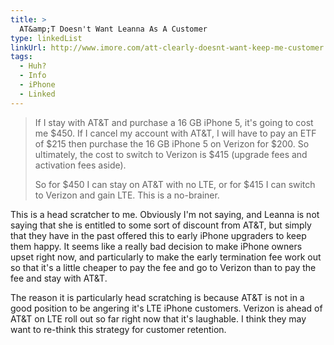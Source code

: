 ```yaml
---
title: >
  AT&amp;T Doesn't Want Leanna As A Customer
type: linkedList
linkUrl: http://www.imore.com/att-clearly-doesnt-want-keep-me-customer
tags:
  - Huh?
  - Info
  - iPhone
  - Linked
---
```


> If I stay with AT&T and purchase a 16 GB iPhone 5, it's going to cost me $450. If I cancel my account with AT&T, I will have to pay an ETF of $215 then purchase the 16 GB iPhone 5 on Verizon for $200. So ultimately, the cost to switch to Verizon is $415 (upgrade fees and activation fees aside).
> 
> So for $450 I can stay on AT&T with no LTE, or for $415 I can switch to Verizon and gain LTE. This is a no-brainer.

This is a head scratcher to me. Obviously I'm not saying, and Leanna is not saying that she is entitled to some sort of discount from AT&T, but simply that they have in the past offered this to early iPhone upgraders to keep them happy. It seems like a really bad decision to make iPhone owners upset right now, and particularly to make the early termination fee work out so that it's a little cheaper to pay the fee and go to Verizon than to pay the fee and stay with AT&T.

The reason it is particularly head scratching is because AT&T is not in a good position to be angering it's LTE iPhone customers. Verizon is ahead of AT&T on LTE roll out so far right now that it's laughable. I think they may want to re-think this strategy for customer retention.
